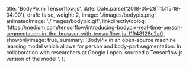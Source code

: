   title: 'BodyPix in Tensorflow.js',
  date: Date.parse('2018-05-28T15:15:18-04:00'),
  draft: false,
  weight: 2,
  image: './images/bodypix.png',
  animatedImage: './images/bodypix.gif',
  linkdirectlytoblog:
    'https://medium.com/tensorflow/introducing-bodypix-real-time-person-segmentation-in-the-browser-with-tensorflow-js-f1948126c2a0',
  showonlyimage: true,
  summary:
    'BodyPix in an open-source machine learning model which allows for person and body-part segmentation. In collaboration with researchers at Google I open-sourced a Tensorflow.js version of the model.',
};

